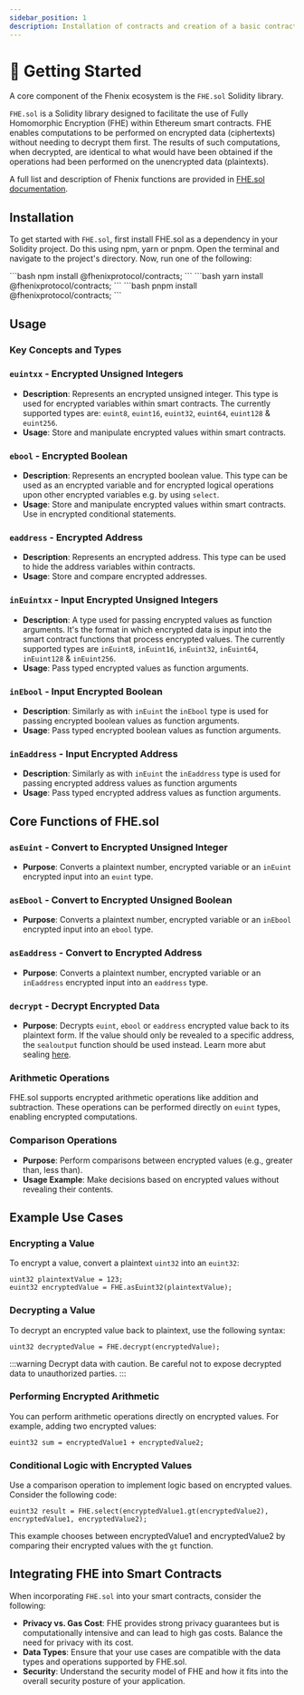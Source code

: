```yaml
---
sidebar_position: 1
description: Installation of contracts and creation of a basic contract
---
```



# 🐤 Getting Started

A core component of the Fhenix ecosystem is the `FHE.sol` Solidity library.

`FHE.sol` is a Solidity library designed to facilitate the use of Fully Homomorphic Encryption (FHE) within Ethereum smart contracts. FHE enables computations to be performed on encrypted data (ciphertexts) without needing to decrypt them first. The results of such computations, when decrypted, are identical to what would have been obtained if the operations had been performed on the unencrypted data (plaintexts).

A full list and description of Fhenix functions are provided in [FHE.sol documentation](../Solidity%20API/FHE.md).

## Installation

To get started with `FHE.sol`, first install FHE.sol as a dependency in your Solidity project. Do this using npm, yarn or pnpm. Open the terminal and navigate to the project's directory. Now, run one of the following:

<Tabs>
<TabItem value="npm" label="npm">
```bash
npm install @fhenixprotocol/contracts;
```
</TabItem>
<TabItem value="yarn" label="yarn">
```bash
yarn install @fhenixprotocol/contracts;
```
</TabItem>
<TabItem value="pnpm" label="pnpm">
```bash
pnpm install @fhenixprotocol/contracts;
```
</TabItem>
</Tabs>

## Usage

### Key Concepts and Types

### `euintxx` - Encrypted Unsigned Integers
- **Description**: Represents an encrypted unsigned integer. This type is used for encrypted variables within smart contracts.
The currently supported types are: `euint8`, `euint16`, `euint32`, `euint64`, `euint128` & `euint256`.
- **Usage**: Store and manipulate encrypted values within smart contracts.
### `ebool` - Encrypted Boolean
- **Description**: Represents an encrypted boolean value. This type can be used as an encrypted variable and for encrypted logical
operations upon other encrypted variables e.g. by using `select`.
- **Usage**: Store and manipulate encrypted values within smart contracts. Use in encrypted conditional statements.
### `eaddress` - Encrypted Address
- **Description**: Represents an encrypted address. This type can be used to hide the address variables within contracts.
- **Usage**: Store and compare encrypted addresses.

### `inEuintxx` - Input Encrypted Unsigned Integers
- **Description**: A type used for passing encrypted values as function arguments. It's the format in which encrypted data is input into the smart contract functions that process encrypted values.
The currently supported types are `inEuint8`, `inEuint16`, `inEuint32`, `inEuint64`, `inEuint128` & `inEuint256`.
- **Usage**: Pass typed encrypted values as function arguments.

### `inEbool` - Input Encrypted Boolean
- **Description**: Similarly as with `inEuint` the `inEbool` type is used for passing encrypted boolean values as function arguments.
- **Usage**: Pass typed encrypted boolean values as function arguments.

### `inEaddress` - Input Encrypted Address
- **Description**: Similarly as with `inEuint` the `inEaddress` type is used for passing encrypted address values as function arguments
- **Usage**: Pass typed encrypted address values as function arguments.

## Core Functions of FHE.sol

### `asEuint` - Convert to Encrypted Unsigned Integer
- **Purpose**: Converts a plaintext number, encrypted variable or an `inEuint` encrypted input into an `euint` type.
### `asEbool` - Convert to Encrypted Unsigned Boolean
- **Purpose**: Converts a plaintext number, encrypted variable or an `inEbool` encrypted input into an `ebool` type.
### `asEaddress` - Convert to Encrypted Address
- **Purpose**: Converts a plaintext number, encrypted variable or an `inEaddress` encrypted input into an `eaddress` type.

### `decrypt` - Decrypt Encrypted Data
- **Purpose**: Decrypts `euint`, `ebool` or `eaddress` encrypted value back to its plaintext form. If the value should only be revealed to a specific address, the `sealoutput` function should be used instead. Learn more abut sealing [here](./Returning-Data.md).

### Arithmetic Operations
FHE.sol supports encrypted arithmetic operations like addition and subtraction. These operations can be performed directly on `euint` types, enabling encrypted computations.

### Comparison Operations
- **Purpose**: Perform comparisons between encrypted values (e.g., greater than, less than).
- **Usage Example**: Make decisions based on encrypted values without revealing their contents.

## Example Use Cases

### Encrypting a Value
To encrypt a value, convert a plaintext `uint32` into an `euint32`:

```solidity
uint32 plaintextValue = 123;
euint32 encryptedValue = FHE.asEuint32(plaintextValue);
```

### Decrypting a Value
To decrypt an encrypted value back to plaintext, use the following syntax:

```solidity
uint32 decryptedValue = FHE.decrypt(encryptedValue);
```

:::warning
Decrypt data with caution. Be careful not to expose decrypted data to unauthorized parties.
:::

### Performing Encrypted Arithmetic
You can perform arithmetic operations directly on encrypted values. For example, adding two encrypted values:

```solidity
euint32 sum = encryptedValue1 + encryptedValue2;
```

### Conditional Logic with Encrypted Values

Use a comparison operation to implement logic based on encrypted values. Consider the following code:

```solidity
euint32 result = FHE.select(encryptedValue1.gt(encryptedValue2), encryptedValue1, encryptedValue2);
```

This example chooses between encryptedValue1 and encryptedValue2 by comparing their encrypted values with the `gt` function.

## Integrating FHE into Smart Contracts

When incorporating `FHE.sol` into your smart contracts, consider the following:

- **Privacy vs. Gas Cost**: FHE provides strong privacy guarantees but is computationally intensive and can lead to high gas costs. Balance the need for privacy with its cost.
- **Data Types**: Ensure that your use cases are compatible with the data types and operations supported by FHE.sol.
- **Security**: Understand the security model of FHE and how it fits into the overall security posture of your application.
